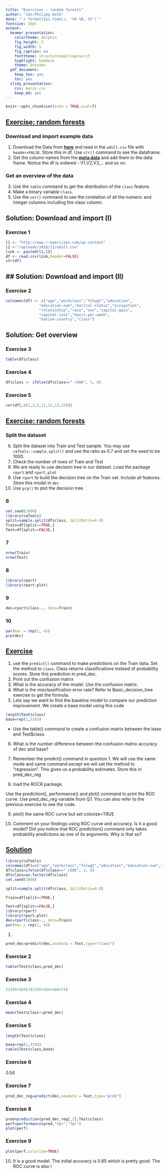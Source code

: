 ```yaml
---
title: "Exercises - random forests"
author: "Jan-Philipp Kolb"
date: "`r format(Sys.time(), '%d %B, %Y')`"
fontsize: 10pt
output:
  beamer_presentation: 
    colortheme: dolphin
    fig_height: 3
    fig_width: 5
    fig_caption: no
    fonttheme: structuresmallcapsserif
    highlight: haddock
    theme: Dresden
  pdf_document: 
    keep_tex: yes
    toc: yes
  slidy_presentation: 
    css: mycss.css
    keep_md: yes
---
```


```r
knitr::opts_chunk$set(echo = TRUE,eval=T)
```

## [Exercise: random forests](https://www.r-exercises.com/2016/12/29/intermediate-tree-1/)

<!--
1
-->

### Download and import example data

1) Download the Data from [**here**](http://www.r-exercises.com/wp-content/uploads/2016/11/adult.csv)
and read in the `adult.csv` file with `header=FALSE`. Store this in df. Use `str()` command to see the dataframe. 
<!--
2

You are given the meta_data that goes with the CSV.
-->
2) Get the column names from the [**meta data**](http://www.r-exercises.com/wp-content/uploads/2016/11/adult_names.txt) and add them to the data frame. Notice the df is ordered - V1,V2,V3,... and so on. 
<!--
As a side note, it is always best practice to use that to match and see if all the columns are read in correctly.
-->

### Get an overview of the data

3) Use the `table` command to get the distribution of the `class` feature.
4) Make a binary variable `class`.
5) Use the `cor()` command to see the corelation of all the numeric and integer columns including the class column. 
<!--
Remember that numbers close to 1 means high corelation and number close to 0 means low. 
This will give you a rough idea for feature selection
-->

## Solution: Download and import (I)
<!--
## Solution: random forests 
### Download
-->
### Exercise 1

```r
l1 <- "http://www.r-exercises.com/wp-content"
l2 <-"/uploads/2016/11/adult.csv"
link <- paste0(l1,l2)
df <- read.csv(link,header=FALSE)
str(df)
```

<!--
## 'data.frame':	15916 obs. of  15 variables:
##  $ V1 : int  39 50 38 53 28 37 49 52 31 42 ...
##  $ V2 : Factor w/ 9 levels " ?"," Federal-gov",..: 8 7 5 5 5 5 5 7 5 5 ...
##  $ V3 : int  77516 83311 215646 234721 338409 284582 160187 209642 45781 159449 ...
##  $ V4 : Factor w/ 16 levels " 10th"," 11th",..: 10 10 12 2 10 13 7 12 13 10 ...
##  $ V5 : int  13 13 9 7 13 14 5 9 14 13 ...
##  $ V6 : Factor w/ 7 levels " Divorced"," Married-AF-spouse",..: 5 3 1 3 3 3 4 3 5 3 ...
##  $ V7 : Factor w/ 15 levels " ?"," Adm-clerical",..: 2 5 7 7 11 5 9 5 11 5 ...
##  $ V8 : Factor w/ 6 levels " Husband"," Not-in-family",..: 2 1 2 1 6 6 2 1 2 1 ...
##  $ V9 : Factor w/ 5 levels " Amer-Indian-Eskimo",..: 5 5 5 3 3 5 3 5 5 5 ...
##  $ V10: Factor w/ 2 levels " Female"," Male": 2 2 2 2 1 1 1 2 1 2 ...
##  $ V11: int  2174 0 0 0 0 0 0 0 14084 5178 ...
##  $ V12: int  0 0 0 0 0 0 0 0 0 0 ...
##  $ V13: int  40 13 40 40 40 40 16 45 50 40 ...
##  $ V14: Factor w/ 41 levels " ?"," Cambodia",..: 39 39 39 39 6 39 23 39 39 39 ...
##  $ V15: Factor w/ 2 levels " <=50K"," >50K": 1 1 1 1 1 1 1 2 2 2 ...


## Solution: random forests 

### Exercise 2  

-->

## ## Solution: Download and import (II)

### Exercise 2

```r
colnames(df) <- c("age","workclass","fnlwgt","education",
               "education-num","marital-status","occupation",
               "relationhip","race","sex","capital-gain",
               "capital-loss","hours-per-week",
               "native-country","class")
```


## Solution: Get overview

### Exercise 3


```r
table(df$class)
```


<!--
##  <=50K   >50K 
##  12097   3819
-->

### Exercise 4

```r
df$class <- ifelse(df$class==" >50K", 1, 0)
```

### Exercise 5

```r
cor(df[,c(1,3,5,11,12,13,15)])
```



<!--
##                        age       fnlwgt education-num capital-gain
## age             1.00000000 -0.079506361    0.02668698  0.066466487
## fnlwgt         -0.07950636  1.000000000   -0.04671504  0.000653693
## education-num   0.02668698 -0.046715043    1.00000000  0.117453069
## capital-gain    0.06646649  0.000653693    0.11745307  1.000000000
## capital-loss    0.06176551 -0.012139341    0.08090257 -0.031685331
## hours-per-week  0.05659864 -0.012345724    0.14528405  0.075715672
## class           0.22920766 -0.013067759    0.32856870  0.221049951
##                capital-loss hours-per-week       class
## age              0.06176551     0.05659864  0.22920766
## fnlwgt          -0.01213934    -0.01234572 -0.01306776
## education-num    0.08090257     0.14528405  0.32856870
## capital-gain    -0.03168533     0.07571567  0.22104995
## capital-loss     1.00000000     0.05439109  0.15366554
## hours-per-week   0.05439109     1.00000000  0.22544319
## class            0.15366554     0.22544319  1.00000000
-->




## [Exercise: random forests](https://www.r-exercises.com/2016/12/29/intermediate-tree-1/) 

### Split the dataset 

6) Split the dataset into Train and Test sample. You may use `caTools::sample.split()` and use the ratio as 0.7 and set the seed to be 1000. 
<!--
Make sure to install and load `caTools` package.
-->
7) Check the number of rows of Train and Test
8) We are ready to use decision tree in our dataset. Load the package `rpart` and `rpart.plot` 
<!--
If it is not installed, then use the `install.packages()` commmand.
-->
9) Use `rpart` to build the decision tree on the Train set. Include all features. Store this model in `dec`
10) Use `prp()` to plot the decision tree. 
<!--
If you get any error use `par(mar = rep(2, 4))` before the `prp()` command
-->




### 6

```r
set.seed(1000)
library(caTools)
split=sample.split(df$class, SplitRatio=0.8)
Train=df[split==TRUE,]
Test=df[split==FALSE,]
```

### 7  

```r
nrow(Train)
nrow(Test)
```

### 8  

```r
library(rpart)
library(rpart.plot)
```

### 9  

```r
dec=rpart(class~., data=Train)
```


### 10 

```r
par(mar = rep(2, 4))
prp(dec)
```


## [Exercise](https://www.r-exercises.com/2017/01/05/intermediate-tree-2/)

1) use the `predict()` command to make predictions on the Train data. Set the method to `class`. Class returns classifications instead of probability scores. Store this prediction in pred_dec.
2) Print out the confusion matrix
3) What is the accuracy of the model. Use the confusion matrix.
4) What is the misclassification error rate? Refer to Basic_decision_tree exercise to get the formula.
5) Lets say we want to find the baseline model to compare our prediction improvement. We create a base model using this code

```r
length(Test$class)
base=rep(1,3183)
```

- Use the table() command to create a confusion matrix between the base and Test$class.

6) What is the number difference between the confusion matrix accuracy of dec and base?

7) Remember the predict() command in question 1. We will use the same mode and same command except we will set the method to “regression”. This gives us a probability estimates. Store this in pred_dec_reg

8) load the ROCR package.

Use the prediction(), performance() and plot() command to print the ROC curve. Use pred_dec_reg variable from Q7. You can also refer to the previous exercise to see the code.

9) plot() the same ROC curve but set colorize=TRUE

10) Comment on your findings using ROC curve and accuracy. Is it a good model? Did you notice that ROC prediction() command only takes probability predictions as one of its arguments. Why is that so?

## [Solution](https://www.r-exercises.com/2017/01/05/intermediate-tree-2-2/)

```r
library(caTools)
colnames(df)=c("age","workclass","fnlwgt","education","education-num","marital-status","occupation","relationhip","race","sex","capital-gain","capital-loss","hours-per-week","native-country","class")
df$class=ifelse(df$class==" >50K", 1, 0)
df$class=as.factor(df$class)
set.seed(1000)

split=sample.split(df$class, SplitRatio=0.8)

Train=df[split==TRUE,]

Test=df[split==FALSE,]
library(rpart)
library(rpart.plot)
dec=rpart(class~., data=Train)
par(mar = rep(2, 4))
```

1)


```r
pred_dec=predict(dec,newdata = Test,type="class")
```

### Exercise 2

```r
table(Test$class,pred_dec)
```

<!--
##    pred_dec
##        0    1
##   0 2345   74
##   1  400  364
-->

### Exercise 3

```r
(2345+364)/(2345+364+400+74)
```

<!--
## [1] 0.8510839
-->

### Exercise 4

```r
mean(Test$class!=pred_dec)
```

<!--
## [1] 0.1489161
-->
### Exercise 5

```r
length(Test$class)
```

<!--
## [1] 3183
-->
```r
base=rep(1,3183)
table(Test$class,base)
```


<!--
##    base
##        1
##   0 2419
##   1  764
-->

### Exercise 6

0.54


### Exercise 7

```r
pred_dec_reg=predict(dec,newdata = Test,type="prob")
```


### Exercise 8

```r
pred=prediction(pred_dec_reg[,2],Test$class)
perf=performance(pred,"tpr","fpr")
plot(perf)
```


### Exercise 9

```r
plot(perf,colorize=TRUE)
```

10) It is a good model. The initial accuracy is 0.85 which is pretty good. The ROC curve is also l


<!--
https://www.r-exercises.com/2017/01/05/intermediate-tree-2/
https://github.com/eugeneyan/Statistical-Learning/blob/master/Chapter%208%20Exercises.R
-->